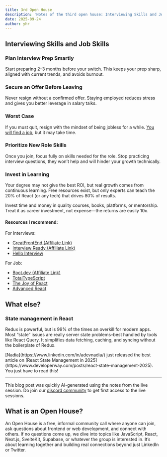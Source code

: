 ```yaml
---
title: 3rd Open House
description: 'Notes of the third open house: Interviewing Skills and Job Skills?'
date: 2025-09-24
author: yhr
---
```


## Interviewing Skills and Job Skills

### Plan Interview Prep Smartly

Start preparing 2–3 months before your switch. This keeps your prep sharp, aligned with current trends, and avoids burnout.

### Secure an Offer Before Leaving

Never resign without a confirmed offer. Staying employed reduces stress and gives you better leverage in salary talks.

### Worst Case

If you must quit, resign with the mindset of being jobless for a while. [You will find a job](https://www.iamyhr.com/blog/you-will-find-a-job/), but it may take time.

### Prioritize New Role Skills

Once you join, focus fully on skills needed for the role. Stop practicing interview questions, they won’t help and will hinder your growth technically.

### Invest in Learning

Your degree may not give the best ROI, but real growth comes from continuous learning. Free resources exist, but only experts can teach the 20% of React (or any tech) that drives 80% of results.

Invest time and money in quality courses, books, platforms, or mentorship. Treat it as career investment, not expense—the returns are easily 10x.

#### Resources I recommend:

For Interviews:

- [GreatFrontEnd (Affiliate Link)](https://www.greatfrontend.com/prepare/coding?fpr=hruthik-reddy22)
- [Interview Ready (Affiliate Link)](https://interviewready.io/checkout/?_aff=kkhqugif87496)
- [Hello Interview](https://www.hellointerview.com/)

For Job:

- [Boot.dev (Affiliate Link)](https://www.boot.dev/?promo=FRONTENDHIRE)
- [TotalTypeScript](https://www.totaltypescript.com/)
- [The Joy of React](https://www.joyofreact.com/)
- [Advanced React](https://advanced-react.com/)

## What else?

### State management in React

Redux is powerful, but is 99% of the times an overkill for modern apps. Most “state” issues are really server state problems–best handled by tools like React Query. It simplifies data fetching, caching, and syncing without the boilerplate of Redux.

<Callout title="UPDATE: The best article to read on this">
  [Nadia](https://www.linkedin.com/in/adevnadia/) just released the best article
  on [React State Management in
  2025](https://www.developerway.com/posts/react-state-management-2025). You
  just have to read this!
</Callout>

---

This blog post was quickly AI-generated using the notes from the live session. Do join our [discord community](https://discord.gg/DWAVqksVtx) to get first access to the live sessions.

## What is an Open House?

An Open House is a free, informal community call where anyone can join, ask questions about frontend or web development, and connect with others. If no questions come up, we dive into topics like JavaScript, React, Next.js, SvelteKit, Supabase, or whatever the group is interested in. It’s about learning together and building real connections beyond just LinkedIn or Twitter.
